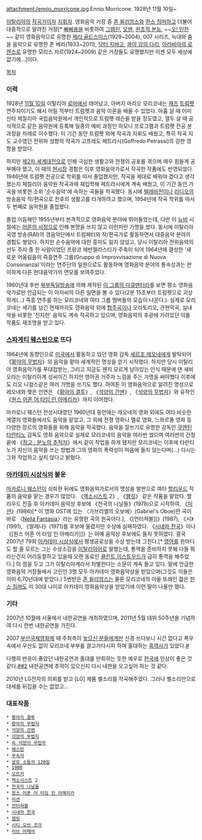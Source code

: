 attachment:/ennio_morricone.jpg
Ennio Morricone. 1928년 11월 10일~

[[이탈리아]]의 [[작곡가]]이자 [[지휘자]]. 영화음악 거장 중 [[존 윌리엄스]]와 [[한스 짐머]]하고 더불어 대중적으로 알려진 거장[* [[빠삐용]]을 비롯하여 [[그렘린]], [[오멘]], [[원초적 본능]], ~~[[오! 인천]]~~ 같이 영화음악으로 유명한 [[제리 골드스미스]](1929~2004), 007 시리즈, 늑대와 춤을 음악으로 유명한 존 베리(1933~2011), [[닥터 지바고]], [[콰이 강의 다리]], [[아라비아의 로렌스]]로 유명한 모리스 자르(1924~2009) 같은 거장들도 유명했지만 이젠 모두 세상에 없기에...]이다.

[[목차]]
=== 이력 ===
1928년 [[11월 10일]] 이탈리아 [[로마]]에서 태어났고, 아버지 마리오 모리코네는 [[재즈]] [[트럼펫]] 연주자이기도 해서 어릴 적부터 트럼펫과 음악 이론을 배울 수 있었다. 아홉 살 때 이미 산타 체칠리아 국립음악원에서 개인적으로 트럼펫 레슨을 받을 정도였고, 열두 살 때 공식적으로 같은 음악원에 등록해 일종의 예비 과정인 하모니 프로그램과 트럼펫 전공 본과정을 차례로 이수했다. 이 기간 동안 트럼펫 외에 작곡과 지휘도 배웠고, 특히 작곡 지도 교수였던 전위파 성향의 작곡가 고프레도 페트라시(Goffredo Petrassi)의 강한 영향을 받았다.

하지만 [[제2차 세계대전]]으로 인해 극심한 생활고와 전쟁의 공포를 겪으며 매우 힘들게 공부해야 했고, 이 때의 [[현시창]] 경험은 이후 영화음악가로서 작곡한 작품에도 반영되었다. 1946년에 트럼펫 전공으로 학위를 따서 졸업했지만, 작곡을 제대로 배워야 겠다고 생각했는지 체칠리아 음악원 작곡과에 재입학해 페트라시에게 계속 배웠고, 이 기간 동안 가곡을 비롯한 소위 '순수음악'에 속하는 곡들을 작곡했다. 동시에 [[텔레비전]]이나 [[라디오]]의 방송음악 작/편곡으로 전후의 생활고를 타개하려고 했으며, 1954년에 작곡 학위를 따서 두 번째로 음악원을 졸업했다.

졸업 이듬해인 1955년부터 본격적으로 영화음악 분야에 뛰어들었는데, 다만 이 [[뉴비]] 시절에는 [[어른의 사정]]으로 인해 본명을 쓰지 않고 이런저런 가명을 썼다. 동시에 이탈리아 국영 방송(RAI)의 경음악단에서 트럼페터와 작/편곡가로 활동하면서 대중음악 분야의 경험도 쌓았다. 하지만 순수음악에 대한 흥미도 잃지 않았고, 당시 이탈리아 전위음악의 선두 주자 중 한 사람이었던 프랑코 에반젤리스티가 주축이 되어 1964년에 결성한 '새로운 어울림음의 즉흥연주 그룹(Gruppo di Improvvisazione di Nuova Consonanza)'이라는 연주단의 일원으로도 활동하며 영화음악 분야의 통속성과는 판이하게 다른 현대음악가의 면모를 보여주었다.

1960년대 후반 [[북부독일방송]]에 의해 제작된 [http://www.youtube.com/watch?v=L3IuNV3dCWY 이 그룹의 다큐멘터리]를 보면 평소 영화음악가로만 언급되는 이 아저씨의 다른 일면을 볼 수 있다(2분 15초부터 트럼펫으로 괴상하게(...) 즉흥 연주를 하는 모리코네와 여타 그룹 멤버들의 모습이 나온다.). 실제로 모리코네는 세기를 넘긴 현재까지도 영화음악 외에 [[협주곡]]이나 오라토리오, 관현악곡, 실내악을 비롯한 '진지한' 음악도 계속 작곡하고 있으며, 영화음악의 후광에 가려있던 이들 작품도 재조명을 받고 있다.

=== [[스파게티 웨스턴]]으로 뜨다 ===
1964년에 동향인으로 [[미국]]에서 활동하고 있던 영화 감독 [[세르조 레오네]]에게 발탁되어 《[[황야의 무법자]]》의 음악을 맡아 세계적인 명성을 얻기 시작했다. 하지만 당시 이탈리아 영화음악가를 푸대접받는, 그리고 지금도 웬지 모르게 남아있는 인식 때문에 댄 새비오라는 이탈리아계 성씨이긴 하지만 영어권 거주자 느낌을 주는 가명을 써야했다 이후에도 리오 니컬스같은 여러 가명을 쓰기도 했다. 하여튼 이 영화음악으로 알려진 명성으로 레오네와 맺은 인연은 《[[황야의 결투]]》, 《[[석양의 건맨]]》, 《[[석양의 무법자]]》와 유작인 《[[원스 어폰 어 타임 인 아메리카]]》까지 이어졌다.

마카로니 웨스턴 전성시대였던 1960년대 동안에는 레오네의 영화 외에도 여타 비슷한 계열의 영화들에서도 음악을 맡았고, 그 외에 전쟁 영화나 멜로 영화, 느와르풍 영화 등 다양한 장르의 영화들을 위해 음악을 작곡했다. 음악을 잘쓰기로 유명한 감독인 [[쿠엔틴 타란티노]] 감독도 영화 음악으로 실제로 모리코네의 음악을 여러번 썼으며 여러번의 간청 끝에 《[[장고 : 분노의 추적자]]》에서 같이 작업을 하게 됐지만 모리코네는 이후에 타란티노가 자신의 음악을 쓰는 방법과 그의 영화의 폭력성이 마음에 들지 않는다며(...) 다시는 그와 작업하고 싶지 않다고 밝혔다.

=== [[아카데미 시상식]]의 불운 ===
[[마카로니 웨스턴]]이 쇠퇴한 뒤에도 영화음악가로서의 명성을 발판으로 여타 [[할리우드]] 작품의 음악을 맡는 경우가 많았다. 《[[엑소시스트]] 2》, 《[[햄릿]]》 같은 작품을 맡았다. 할리우드 진출 후 아카데미 음악상 후보에 《천국의 나날들》(1978)으로 시작하여, 《[[미션]]》(1986)[* 이 영화 OST에 있는 〈가브리엘의 오보에〉(Gabriel's Oboe)란 곡이 바로 〈[[Nella Fantasia]]〉라는 유명한 곡의 원곡이다.], 《[언터쳐블]]》(1987), 《시》(1991), 《말레나》(1971)를 후보에 올렸지만 수상에 실패하였다. 《[[시네마 천국]]》이나 《[원스 어폰 어 타임 인 아메리카]]》는 아예 음악상 후보에도 들지 못하였다. 결국 2007년 79회 [[아카데미 시상식]]에서 평생공로상을 수상 받는데 그친다.[* [[영어]]를 한마디도 할 줄 모르는 그는 수상소감을 [[이탈리아어]]로 말했는데, 통역을 준비하지 못해 다들 뭐라는건지 어리둥절하고 있을때 오랜 동료인 [[클린트 이스트우드]]가 급히 통역을 해주었다.] 이 점을 두고 그가 이탈리아계라서 차별한다는 소문이 계속 돌고 있다. 밑에 언급한 영화음악 거장들에서 고인인 3명 모두 아카데미 영화음악상을 받았으며(그것도 이들은 이미 6,70년대에 받았다.) 5번받은 [[존 윌리엄스]]는 물론 모리코네의 아들 또래인 젋은 [[한스 짐머]]도 미 30대 나이로 아카데미 영화음악상을 받았기에 이런 말이 나올만 했다.

=== 기타 ===
2007년 10월에 서울에서 내한공연을 개최하였으며, 2011년 5월 데뷔 50주년을 기념하여 다시 한번 내한공연을 가진다.

2007 [[부산국제영화제]] 때 주최측이 [[높으신 분]]들에게만 신경 쓰다보니 시간 없다고 폭우 속에서 우산도 없이 모리코네 부부를 끌고가다시피 하며 홀대하는 [[흑역사]]가 있었다.[http://tvpot.daum.net/clip/ClipViewByVid.do?vid=6eIMrokDnxc$ #]

다행히 반응이 좋았던 내한공연과 홀대를 만회하는 듯한 예우로 [[한국]]에 인상이 좋은 것 같다.[http://www.unionpress.co.kr/news/detail.php?number=108100&thread=02r01r05 #][http://photo.unionpress.co.kr/Culture/detail.php?no=94415&cate_no=443&cate_upper=443 #2] 내한공연에 추억이 있으신지 다시 내한을 오고싶어 하는 것 같다.

2010년 LG전자의 의뢰를 받고 [LG] 제품 벨소리를 작곡해주었다. 그러나 벨소리만으로 대세를 뒤집을 수는 없었고...

=== 대표작품 ===
 * [[황야의 결투]]
 * [[황야의 무법자]]
 * [[석양의 건맨]]
 * [[석양의 무법자]]
 * [[속 석양의 무법자]]
 * [[웨스턴]]
 * [[무숙자]]
 * [[살로 소돔의 120일]]
 * [[1900]]
 * [[오르카]]
 * [[엑소시스트]] 2
 * [[천국의 나날들]]
 * [[원스 어폰 어 타임 인 아메리카]]
 * [[미션]]
 * [[언터쳐블]]
 * [[시네마 천국]]
 * [[햄릿]]
 * [[시티 오브 조이]]
 * [[러브 어페어]]
